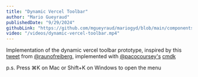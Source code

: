 ```yaml
---
title: "Dynamic Vercel Toolbar"
author: "Mario Gueyraud"
publishedDate: "9/29/2024"
githubLink: "https://github.com/mgueyraud/mariogyd/blob/main/components/lab/DynamicVercelToolbar.tsx"
video: "/videos/dynamic-vercel-toolbar.mp4"
---
```


Implementation of the dynamic vercel toolbar prototype, inspired by this [tweet](https://x.com/raunofreiberg/status/1831324646987153708) from [@raunofreiberg](https://x.com/raunofreiberg), implemented with [@pacocoursey's](https://x.com/pacocoursey) [cmdk](https://cmdk.paco.me/)

p.s. Press ⌘K on Mac or Shift+K on Windows to open the menu

<DynamicVercelToolbar />
